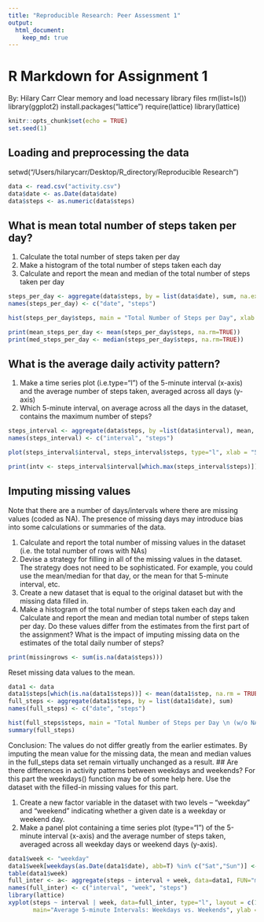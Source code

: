 ```yaml
---
title: "Reproducible Research: Peer Assessment 1"
output: 
  html_document:
    keep_md: true
---
```


# R Markdown for Assignment 1
By: Hilary Carr
Clear memory and load necessary library files
rm(list=ls())
library(ggplot2)
install.packages("lattice")
require(lattice) 
library(lattice)

```r
knitr::opts_chunk$set(echo = TRUE)
set.seed(1)
```

## Loading and preprocessing the data
setwd("/Users/hilarycarr/Desktop/R_directory/Reproducible Research")
```r

data <- read.csv("activity.csv")
data$date <- as.Date(data$date)
data$steps <- as.numeric(data$steps)
```
## What is mean total number of steps taken per day?
1. Calculate the total number of steps taken per day
2. Make a histogram of the total number of steps taken each day
3. Calculate and report the mean and median of the total number of steps taken per day

```r
steps_per_day <- aggregate(data$steps, by = list(data$date), sum, na.exclude=T)
names(steps_per_day) <- c("date", "steps")

hist(steps_per_day$steps, main = "Total Number of Steps per Day", xlab = "Number of Steps", col = "blue", breaks = 10)

print(mean_steps_per_day <- mean(steps_per_day$steps, na.rm=TRUE))
print(med_steps_per_day <- median(steps_per_day$steps, na.rm=TRUE))
```

## What is the average daily activity pattern?
1. Make a time series plot (i.e.type="l") of the 5-minute interval (x-axis) and the average number of steps taken, averaged across all days (y-axis)
2. Which 5-minute interval, on average across all the days in the dataset, contains the maximum number of steps?
```r
steps_interval <- aggregate(data$steps, by =list(data$interval), mean, na.rm=TRUE)
names(steps_interval) <- c("interval", "steps")

plot(steps_interval$interval, steps_interval$steps, type="l", xlab = "5 min - interval", ylab = "Average steps", main = "Average Daily Activity Pattern", col = "red")

print(intv <- steps_interval$interval[which.max(steps_interval$steps)])
```

## Imputing missing values
Note that there are a number of days/intervals where there are missing values (coded as NA). The presence of missing days may introduce bias into some calculations or summaries of the data.

1. Calculate and report the total number of missing values in the dataset (i.e. the total number of rows with NAs)
2. Devise a strategy for filling in all of the missing values in the dataset. The strategy does not need to be sophisticated. For example, you could use the mean/median for that day, or the mean for that 5-minute interval, etc.
3. Create a new dataset that is equal to the original dataset but with the missing data filled in.
4. Make a histogram of the total number of steps taken each day and Calculate and report the mean and median total number of steps taken per day. Do these values differ from the estimates from the first part of the assignment? What is the impact of imputing missing data on the estimates of the total daily number of steps?
```r
print(missingrows <- sum(is.na(data$steps)))
```
Reset missing data values to the mean.
```r
data1 <- data
data1$steps[which(is.na(data1$steps))] <- mean(data1$step, na.rm = TRUE)
full_steps <- aggregate(data1$steps, by = list(data1$date), sum)
names(full_steps) <- c("date", "steps")

hist(full_steps$steps, main = "Total Number of Steps per Day \n (w/o NAs)", xlab = "Number of Steps", col = "blue", breaks = 10)
summary(full_steps)
```
Conclusion: The values do not differ greatly from the earlier estimates. By imputing the mean value for the missing data, the mean and median values in the full_steps data set remain virtually unchanged as a result.
## Are there differences in activity patterns between weekdays and weekends?
For this part the weekdays() function may be of some help here. Use the dataset with the filled-in missing values for this part.

1. Create a new factor variable in the dataset with two levels – “weekday” and “weekend” indicating whether a given date is a weekday or weekend day.
2. Make a panel plot containing a time series plot (type="l") of the 5-minute interval (x-axis) and the average number of steps taken, averaged across all weekday days or weekend days (y-axis). 

```r
data1$week <- "weekday"
data1$week[weekdays(as.Date(data1$date), abb=T) %in% c("Sat","Sun")] <- "weekend"
table(data1$week)
full_inter <- a<- aggregate(steps ~ interval + week, data=data1, FUN="mean")
names(full_inter) <- c("interval", "week", "steps")
library(lattice)
xyplot(steps ~ interval | week, data=full_inter, type="l", layout = c(1, 2), 
       main="Average 5-minute Intervals: Weekdays vs. Weekends", ylab ="Number of Steps", xlab ="5-minute Intervals")
```